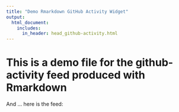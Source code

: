 ```yaml
---
title: "Demo Rmarkdown GitHub Activity Widget"
output:
  html_document:
    includes:
      in_header: head_github-activity.html
---
```


# This is a demo file for the github-activity feed produced with Rmarkdown

And ... here is the feed:

<div id="feed">
</div>
